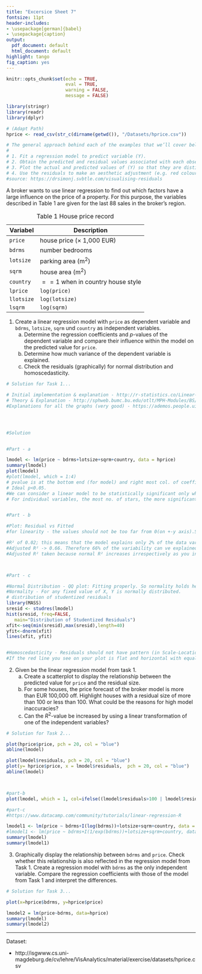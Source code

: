 ```yaml
---
title: "Excersice Sheet 7"
fontsize: 11pt
header-includes:
- \usepackage[german]{babel}
- \usepackage{caption}
output:
  pdf_document: default
  html_document: default
highlight: tango
fig_caption: yes
---
```


\captionsetup[table]{labelformat=empty}


```r
knitr::opts_chunk$set(echo = TRUE, 
                      eval = TRUE,
                      warning = FALSE,
                      message = FALSE)
```

```r
library(stringr)
library(readr)
library(dplyr)

# (Adapt Path)
hprice <- read_csv(str_c(dirname(getwd()), "/Datasets/hprice.csv"))

# The general approach behind each of the examples that we’ll cover below is to:
# 
# 1. Fit a regression model to predict variable (Y).
# 2. Obtain the predicted and residual values associated with each observation on (Y).
# 3. Plot the actual and predicted values of (Y) so that they are distinguishable, but connected.
# 4. Use the residuals to make an aesthetic adjustment (e.g. red colour when residual in very high) to highlight points which are poorly predicted by the model.
#source: https://drsimonj.svbtle.com/visualising-residuals

```


A broker wants to use linear regression to find out which factors have a large influence on the price of a property. For this purpose, the variables described in Table 1 are given for the last 88 sales in the broker's region.

Table: Table 1 House price record

Variabel   | Description
---------  | -------------
`price`    | house price ($\times$ 1,000 EUR)
`bdrms`    | number bedrooms
`lotsize`  | parking area (m$^2$)
`sqrm`     | house area (m$^2$)
`country`  | $==1$ when in country house style
`lprice`   | `log(price)`
`llotsize` | `log(lotsize)`
`lsqrm`    | `log(sqrm)`

1.  Create a linear regression model with `price` as dependent variable and `bdrms`, `lotsize`, `sqrm` und `country`  as independent variables. 
    a) Determine the regression coefficients and  $p$-values of the dependent variable and compare their influence within the model on the predicted value for  `price`. 
    b) Determine how much variance of the dependent variable is explained. 
    c) Check the residuals (graphically) for normal distribution and homoscedasticity.
    
```r
# Solution for Task 1...

# Initial implementation & explanation - http://r-statistics.co/Linear-Regression.html 
# Theory & Explanation - http://sphweb.bumc.bu.edu/otlt/MPH-Modules/BS/R/R5_Correlation-Regression/R5_Correlation-Regression7.html
#Explanations for all the graphs (very good) - https://ademos.people.uic.edu/Chapter12.html




#Solution 


#Part - a

lmodel <- lm(price ~ bdrms+lotsize+sqrm+country, data = hprice)
summary(lmodel)
plot(lmodel)
#plot(lmodel, which = 1:4)
# pvalue is at the bottom end (for model) and right most col. of coefficients (for individual variables). 
# Ideal p<0.05.
#We can consider a linear model to be statistically significant only when both these p-Values are less that the pre-determined statistical significance level(0.05).
# For individual variables, the most no. of stars, the more significant they are.


#Part - b

#Plot: Residual vs Fitted
#for linearity - the values should not be too far from 0(on +-y axis).Standardized values less than -2 or greater than 2 are deemed problematic)

#R² of 0.02; this means that the model explains only 2% of the data variability.  R² of 0.99, and the model can explain 99% of the total variability.
#Adjusted R² -> 0.66. Therefore 66% of the variability can ve explained by model
#Adjusted R² taken because normal R² increases irrespectively as you increase the no. of independent variables



#Part - c

#Normal Distribution - QQ plot: Fitting properly. So normality holds here.
#Normality - For any fixed value of X, Y is normally distributed. 
# distribution of studentized residuals
library(MASS)
sresid <- studres(lmodel) 
hist(sresid, freq=FALSE, 
   main="Distribution of Studentized Residuals")
xfit<-seq(min(sresid),max(sresid),length=40) 
yfit<-dnorm(xfit) 
lines(xfit, yfit)


#Homoscedasticity - Residuals should not have pattern (in Scale-Location or in plot(lmodel$residuals))
#If the red line you see on your plot is flat and horizontal with equally and randomly spread data points (like the night sky), you’re good. If your red line has a positive slope to it, or if your data points are not randomly spread out, you’ve violated this assumption.


```

2. Given be the linear regression model from task 1.
    a) Create a scatterplot to display the relationship between the predicted value for `price` and the residual size.
    b) For some houses, the price forecast of the broker model is more than EUR 100,000 off. Highlight houses with a residual size of more than 100 or less than 100. What could be the reasons for high model inaccuracies?
    c) Can the $R^2$-value be increased by using a linear transformation of one of the independent variables?

```r
# Solution for Task 2...

plot(hprice$price, pch = 20, col = "blue")
abline(lmodel)

plot(lmodel$residuals, pch = 20, col = "blue")
plot(y= hprice$price, x = lmodel$residuals,  pch = 20, col = "blue")
abline(lmodel)



#part-b
plot(lmodel, which = 1, col=ifelse((lmodel$residuals>100 | lmodel$residuals< -100), 'red', 'blue'))

#part-c
#https://www.datacamp.com/community/tutorials/linear-regression-R 

lmodel1 <- lm(price ~ bdrms+I(log(bdrms))+lotsize+sqrm+country, data = hprice)
#lmodel1 <- lm(price ~ bdrms+I(1/exp(bdrms))+lotsize+sqrm+country, data = hprice)
summary(lmodel)
summary(lmodel1)

```

3. Graphically display the relationship between `bdrms` and `price`. Check whether this relationship is also reflected in the regression model from Task 1. Create a regression model with `bdrms` as the only independent variable. Compare the regression coefficients with those of the model from Task 1 and interpret the differences. 


```r
# Solution for Task 3...

plot(x=hprice$bdrms, y=hprice$price)

lmodel2 = lm(price~bdrms, data=hprice)
summary(lmodel)
summary(lmodel2)

```

------
Dataset:

- http://isgwww.cs.uni-magdeburg.de/cv/lehre/VisAnalytics/material/exercise/datasets/hprice.csv